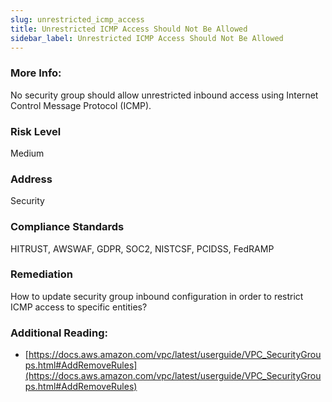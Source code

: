 ```yaml
---
slug: unrestricted_icmp_access
title: Unrestricted ICMP Access Should Not Be Allowed
sidebar_label: Unrestricted ICMP Access Should Not Be Allowed
---
```


### More Info:

No security group should allow unrestricted inbound access using Internet Control Message Protocol (ICMP).

### Risk Level

Medium

### Address

Security

### Compliance Standards

HITRUST, AWSWAF, GDPR, SOC2, NISTCSF, PCIDSS, FedRAMP

### Remediation

How to update security group inbound configuration in order to restrict ICMP access to specific entities?

### Additional Reading:

- [https://docs.aws.amazon.com/vpc/latest/userguide/VPC_SecurityGroups.html#AddRemoveRules](https://docs.aws.amazon.com/vpc/latest/userguide/VPC_SecurityGroups.html#AddRemoveRules) 

